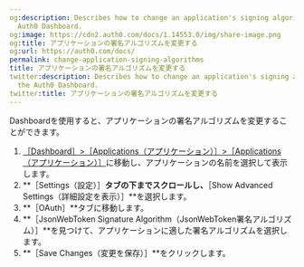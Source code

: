 ```yaml
---
og:description: Describes how to change an application's signing algorithm using the
  Auth0 Dashboard.
og:image: https://cdn2.auth0.com/docs/1.14553.0/img/share-image.png
og:title: アプリケーションの署名アルゴリズムを変更する
og:url: https://auth0.com/docs/
permalink: change-application-signing-algorithms
title: アプリケーションの署名アルゴリズムを変更する
twitter:description: Describes how to change an application's signing algorithm using
  the Auth0 Dashboard.
twitter:title: アプリケーションの署名アルゴリズムを変更する
---
```


Dashboardを使用すると、アプリケーションの署名アルゴリズムを変更することができます。

1. [［Dashboard］>［Applications（アプリケーション）］>［Applications（アプリケーション）］](%24%7Bmanage_url%7D/#/applications)に移動し、アプリケーションの名前を選択して表示します。
2. **［Settings（設定）］**タブの下までスクロールし、**［Show Advanced Settings（詳細設定を表示）］**を選択します。
3. **［OAuth］**タブに移動します。
4. **［JsonWebToken Signature Algorithm（JsonWebToken署名アルゴリズム）］**を見つけて、アプリケーションに適した署名アルゴリズムを選択します。
5. **［Save Changes（変更を保存）］**をクリックします。